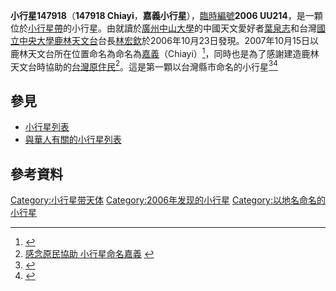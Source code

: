 {{Infobox planet
| bgcolour = #FFFFC0
| name = 嘉義（Chiayi） 
| symbol = 
| image = 
| caption = 
| discovery = yes
| discovery_ref = 
| discoverer = [[葉泉志|葉泉志]]、[[林宏欽|林宏欽]]
| discovery_site = [[鹿林天文台|鹿林天文台]] 
| discovered = 2006年10月23日
| designations = yes
| mp_name = 嘉義（小行星147918）
| named_after = [[嘉義縣|嘉義縣]]
| alt_names = 2006 UU214
| mp_category = [[小行星帶|主帶]]
| orbit_ref = <ref>{{Cite web |url=http://ssd.jpl.nasa.gov/sbdb.cgi?sstr=147918 |title=147918 Chiayi (2006 UU214) |access-date=2010-11-16 |archive-date=2021-07-23 |archive-url=https://web.archive.org/web/20210723011155/https://ssd.jpl.nasa.gov/sbdb.cgi?sstr=147918 }}</ref>
| epoch = 2010年7月23日
| aphelion = {{convert|2.8246276|AU|km|3|abbr=on|lk=out}}
| perihelion = {{convert|1.8935264|AU|km|3|abbr=on}}
| semimajor = {{convert|2.3590770|AU|km|3|abbr=on}}
| eccentricity = 0.1973444
| period = 1323.4624115 [[日|日]]<br />3.62 [[儒略年|儒略年]]
| avg_speed = 
| inclination = 4.59433°
| asc_node = 354.27474°
| mean_anomaly = 332.63148°
| arg_peri = 104.15130°
| satellites = 
| physical_characteristics = yes
| dimensions = 
| mass = 
| density = 
| surface_grav = 
| escape_velocity = 
| sidereal_day = 
| axial_tilt = 
| pole_ecliptic_lat = 
| pole_ecliptic_lon = 
| albedo = 
| temperatures= 
| temp_name1 = 
| mean_temp_1 = 
| max_temp_1 = 
| temp_name2 = 
| max_temp_2 = 
| spectral_type = 
| abs_magnitude = 16.9
}}

'''小行星147918'''（'''147918 Chiayi'''，'''嘉義小行星'''），[[天文學臨時編號|臨時編號]]'''2006 UU214'''，是一顆位於[[小行星帶|小行星帶]]的小行星。由就讀於[[廣州|廣州]][[中山大學|中山大學]]的中國天文愛好者[[葉泉志|葉泉志]]和台灣[[國立中央大學|國立中央大學]][[鹿林天文台|鹿林天文台]]台長[[林宏欽|林宏欽]]於2006年10月23日發現。2007年10月15日以鹿林天文台所在位置命名為命名為[[嘉義縣|嘉義]]（Chiayi）<ref>{{Cite web |url=http://www.cfa.harvard.edu/iau/lists/NumberedMPs145001.html |title=IAU Minor Planet Center Discovery Circumstances: Numbered Minor Planets (145001)-(150000) |accessdate=2010-11-16 |archive-date=2010-04-09 |archive-url=https://web.archive.org/web/20100409063422/http://www.cfa.harvard.edu/iau/lists/NumberedMPs145001.html |dead-url=no }}</ref>，同時也是為了感謝建造鹿林天文台時協助的[[台灣原住民|台灣原住民]]<ref>[http://www.libertytimes.com.tw/2007/new/oct/16/today-life1.htm 感念原民協助 小行星命名嘉義] {{webarchive|url=https://web.archive.org/web/20100130095149/http://www.libertytimes.com.tw/2007/new/oct/16/today-life1.htm |date=2010-01-30 }}</ref>。這是第一顆以台灣縣市命名的小行星<ref>{{Cite web |url=http://www.epochtimes.com/b5/7/10/15/n1868108.htm |title=嘉義小行星誕生 |access-date=2010-11-16 |archive-date=2016-03-04 |archive-url=https://web.archive.org/web/20160304125325/http://www.epochtimes.com/b5/7/10/15/n1868108.htm |dead-url=no }}</ref><ref>{{cite web|url=https://e-info.org.tw/node/27367|title=中大命名 台灣第一例 「嘉義」天上飛 名列小行星|author=陳誼芩|date=2007-10-17|access-date=2019-03-23|archive-date=2019-03-23|archive-url=https://web.archive.org/web/20190323080258/https://e-info.org.tw/node/27367|dead-url=no}}</ref>

== 參見 ==
* [[小行星列表|小行星列表]]
* [[與華人有關的小行星列表|與華人有關的小行星列表]]

== 參考資料 ==
{{Reflist}}
<references/>

{{Minor Planet Number|[[小行星147917|小行星147917]]|[[小行星147919|小行星147919]]}}
{{小天體}}
{{beltasteroid-stub}}

[[Category:小行星带天体|Category:小行星带天体]]
[[Category:2006年发现的小行星|Category:2006年发现的小行星]]
[[Category:以地名命名的小行星|Category:以地名命名的小行星]]
